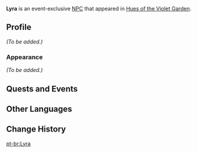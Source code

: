 {{Meta
<!-- Remove this template after adding the missing info -->
|missing_NPC_profile  = yes
}}
{{Character Infobox
|type             = Event NPC
|image            = NPC Lyra.png
|region           = Mondstadt
|location         = Inazuma
|title            = Bard
}}
'''Lyra''' is an event-exclusive [[NPC]] that appeared in [[Hues of the Violet Garden]].

==Profile==
<!-- detailed story/lore information goes here -->
''(To be added.)''

===Appearance===
''(To be added.)''

==Quests and Events==
{{Quests and Events}}

==Other Languages==
{{Other Languages|default_hidden = 1
|en      = Lyra
|zhs     = 莉尔
|zhs_rm  = Lì'ěr
|zht     = 莉爾
|zht_rm  = Lì'ěr
|ja      = リーア
|ja_rm   = Riia
|ko      = 라이라
|es      = Lyra
|fr      = Lyra
|ru      = Лира
|th      = Lyra
|vi      = Lyra
|de      = Lyra
|id      = Lyra
|pt      = Lyra
}}

==Change History==
{{Change History|2.6}}
<!--
==References==
{{Reflist}}
-->

[[pt-br:Lyra]]